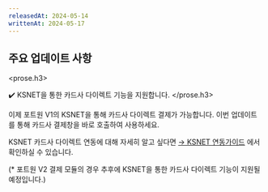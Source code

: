```yaml
---
releasedAt: 2024-05-14
writtenAt: 2024-05-17
---
```



## 주요 업데이트 사항

<prose.h3>
  <PaymentV1 />

  ✔️ KSNET을 통한 카드사 다이렉트 기능을 지원합니다.
</prose.h3>

이제 포트원 V1의 KSNET을 통해 카드사 다이렉트 결제가 가능합니다. 이번 업데이트를 통해 카드사 결제창을
바로 호출하여 사용하세요.

KSNET 카드사 다이렉트 연동에 대해 자세히 알고 싶다면
[→ KSNET 연동가이드](https://developers.portone.io/docs/ko/pg/payment-gateway/ksnet/readme?v=v1#%EC%B9%B4%EB%93%9C%EC%82%AC-%EB%8B%A4%EC%9D%B4%EB%A0%89%ED%8A%B8-%ED%98%B8%EC%B6%9C)
에서 확인하실 수 있습니다.

(\* 포트원 V2 결제 모듈의 경우 추후에 KSNET을 통한 카드사 다이렉트 기능이 지원될 예정입니다.)

